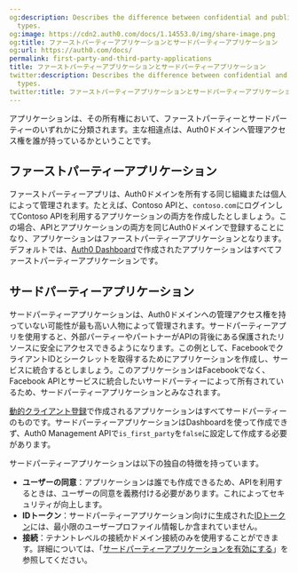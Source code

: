 ```yaml
---
og:description: Describes the difference between confidential and public application
  types.
og:image: https://cdn2.auth0.com/docs/1.14553.0/img/share-image.png
og:title: ファーストパーティーアプリケーションとサードパーティーアプリケーション
og:url: https://auth0.com/docs/
permalink: first-party-and-third-party-applications
title: ファーストパーティーアプリケーションとサードパーティーアプリケーション
twitter:description: Describes the difference between confidential and public application
  types.
twitter:title: ファーストパーティーアプリケーションとサードパーティーアプリケーション
---
```


アプリケーションは、その所有権において、ファーストパーティーとサードパーティーのいずれかに分類されます。主な相違点は、Auth0ドメインへ管理アクセス権を誰が持っているかということです。

## ファーストパーティーアプリケーション

ファーストパーティーアプリは、Auth0ドメインを所有する同じ組織または個人によって管理されます。たとえば、Contoso APIと、`contoso.com`にログインしてContoso APIを利用するアプリケーションの両方を作成したとしましょう。この場合、APIとアプリケーションの両方を同じAuth0ドメインで登録することになり、アプリケーションはファーストパーティーアプリケーションとなります。デフォルトでは、[Auth0 Dashboard](%24%7Bmanage_url%7D/#/applications)で作成されたアプリケーションはすべてファーストパーティーアプリケーションです。

## サードパーティーアプリケーション

サードパーティーアプリケーションは、Auth0ドメインへの管理アクセス権を持っていない可能性が最も高い人物によって管理されます。サードパーティーアプリを使用すると、外部パーティーやパートナーがAPIの背後にある保護されたリソースに安全にアクセスできるようになります。この例として、FacebookでクライアントIDとシークレットを取得するためにアプリケーションを作成し、サービスに統合するとしましょう。このアプリケーションはFacebookでなく、Facebook APIとサービスに統合したいサードパーティーによって所有されているため、サードパーティーアプリケーションとみなされます。

[動的クライアント登録](/applications/dynamic-client-registration)で作成されるアプリケーションはすべてサードパーティーのものです。サードパーティーアプリケーションはDashboardを使って作成できず、Auth0 Management APIで`is_first_party`を`false`に設定して作成する必要があります。

サードパーティーアプリケーションは以下の独自の特徴を持っています。

* **ユーザーの同意**：アプリケーションは誰でも作成できるため、APIを利用するときは、ユーザーの同意を義務付ける必要があります。これによってセキュリティが向上します。
* **IDトークン**：サードパーティーアプリケーション向けに生成された[IDトークン](/security/tokens/id-tokens)には、最小限のユーザープロファイル情報しか含まれていません。
* **接続**：テナントレベルの接続かドメイン接続のみを使用することができます。詳細については、「[サードパーティーアプリケーションを有効にする](/applications/confidential-and-public-applications/enable-third-party-applications)」を参照してください。